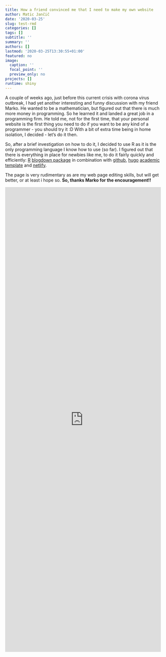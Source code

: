 ```yaml
---
title: How a friend convinced me that I need to make my own website
author: Matic Jančič
date: '2020-03-25'
slug: test-rmd
categories: []
tags: []
subtitle: ''
summary: ''
authors: []
lastmod: '2020-03-25T13:30:55+01:00'
featured: no
image:
  caption: ''
  focal_point: ''
  preview_only: no
projects: []
runtime: shiny 
---
```


A couple of weeks ago, just before this current crisis with corona virus outbreak, I had yet another interesting and funny discussion with my friend Marko. He wanted to be a mathematician, but figured out that there is much more money in programming. So he learned it and landed a great job in a programming firm. He told me, not for the first time, that your personal website is the first thing you need to do if you want to be any kind of a programmer - you should try it :D With a bit of extra time being in home isolation, I decided - let's do it then.

So, after a brief investigation on how to do it, I decided to use R as it is the only programming language I know how to use (so far). I figured out that there is everything in place for newbies like me, to do it fairly quickly and efficiently: [R](https://cran.r-project.org/web/packages/scholar/index.html) [blogdown package](https://bookdown.org/yihui/blogdown/) in combination with [github](.com), [hugo](https://gohugo.io/)  [academic template](https://themes.gohugo.io/academic/) and [netlify](https://www.netlify.com/).

The page is very rudimentary as are my web page editing skills, but will get better, or at least i hope so. **So, thanks Marko for the encouragement!!**

<iframe width ="100%" height = "1500" frameborder="no" src="https://maticjancic.shinyapps.io/distance_sampling/"> </iframe>